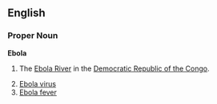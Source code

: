 {{wikipedia}}
==English==
===Proper Noun===
'''Ebola''' 

# {{rivers}} The [[w:Ebola River|Ebola River]] in the [[w:Democratic Republic of the Congo|Democratic Republic of the Congo]]. 
# [[Ebola virus]]
# [[Ebola fever]]